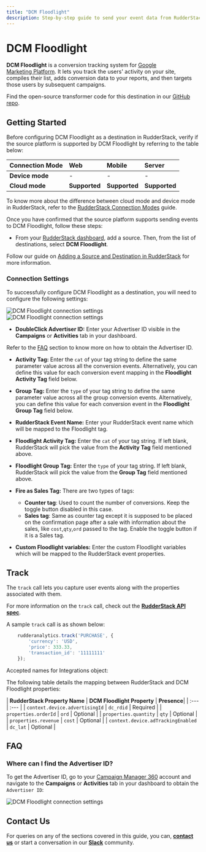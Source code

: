 ```yaml
---
title: "DCM Floodlight"
description: Step-by-step guide to send your event data from RudderStack to DCM Floodlight.
---
```


# DCM Floodlight

**DCM Floodlight** is a conversion tracking system for [Google Marketing Platform](https://marketingplatform.google.com/about/). It lets you track the users' activity on your site, compiles their list, adds conversion data to your reports, and then targets those users by subsequent campaigns.

<div class="successBlock">

Find the open-source transformer code for this destination in our <a href="https://github.com/rudderlabs/rudder-transformer/tree/master/v0/destinations/dcm_floodlight">GitHub repo</a>.
</div>


## Getting Started

Before configuring DCM Floodlight as a destination in RudderStack, verify if the source platform is supported by DCM Floodlight by referring to the table below:

| **Connection Mode** | **Web** | **Mobile** | **Server** |
| :--- | :--- | :--- | :--- |
| **Device mode** | - | - | - |
| **Cloud mode** | **Supported**  | **Supported** | **Supported** |

<div class="infoBlock">
    
To know more about the difference between cloud mode and device mode in RudderStack, refer to the <a href="https://rudderstack.com/docs/connections/rudderstack-connection-modes/">RudderStack Connection Modes</a> guide.
</div>

Once you have confirmed that the source platform supports sending events to DCM Floodlight, follow these steps:

- From your [RudderStack dashboard](https://app.rudderstack.com/), add a source. Then, from the list of destinations, select **DCM Floodlight**.

<div class="infoBlock">

Follow our guide on <a href="https://rudderstack.com/docs/connections/adding-source-and-destination-rudderstack/">Adding a Source and Destination in RudderStack</a> for more information.
</div>

### Connection Settings

To successfully configure DCM Floodlight as a destination, you will need to configure the following settings:

<img src="../../assets/event-stream-destinations/dcm-floodlight-connection-settings.png" alt="DCM Floodlight connection settings"/>
<img src="../../assets/event-stream-destinations/dcm-floodlight-connection-settings2.png" alt="DCM Floodlight connection settings"/>

- **DoubleClick Advertiser ID:** Enter your Advertiser ID visible in the **Campaigns** or **Activities** tab in your dashboard.

<div class="infoBlock">
    
Refer to the <a href="faq">FAQ</a> section to know more on how to obtain the Advertiser ID.
</div>

- **Activity Tag:** Enter the `cat` of your tag string to define the same parameter value across all the conversion events. Alternatively, you can define this value for each conversion event mapping in the **Floodlight Activity Tag** field below.
- **Group Tag:** Enter the `type` of your tag string to define the same parameter value across all the group conversion events. Alternatively, you can define this value for each conversion event in the **Floodlight Group Tag** field below.
- **RudderStack Event Name:** Enter your RudderStack event name which will be mapped to the Floodlight tag.
- **Floodlight Activity Tag:** Enter the `cat` of your tag string. If left blank, RudderStack will pick the value from the **Activity Tag** field mentioned above.
- **Floodlight Group Tag:** Enter the `type` of your tag string. If left blank, RudderStack will pick the value from the **Group Tag** field mentioned above.
- **Fire as Sales Tag:** There are two types of tags:
    - **Counter tag**: Used to count the number of conversions. Keep the toggle button disabled in this case.
    - **Sales tag**: Same as counter tag except it is supposed to be placed on the confirmation page after a sale with information about the sales, like `cost`,`qty`,`ord` passed to the tag. Enable the toggle button if it is a Sales tag.

- **Custom Floodlight variables:** Enter the custom Floodlight variables which will be mapped to the RudderStack event properties.

## Track

The `track` call lets you capture user events along with the properties associated with them.

<div class="infoBlock">

For more information on the `track` call, check out the [**RudderStack API spec**](https://rudderstack.com/docs/rudderstack-api/api-specification/rudderstack-spec/track/).
</div>

A sample `track` call is as shown below:

```javascript
    rudderanalytics.track('PURCHASE', {
        'currency': 'USD',
        'price': 333.33,
        'transaction_id': '11111111'
    });
```
Accepted names for Integrations object:

The following table details the mapping between RudderStack and DCM Floodlight properties:

| **RudderStack Property Name** | **DCM Floodlight Property** | **Presence**|
| :--- | :--- |
| `context.device.advertisingId` | `dc_rdid` | Required |
| `properties.orderId` | `ord` | Optional |
| `properties.quantity` | `qty` | Optional |
| `properties.revenue` | `cost` | Optional | 
| `context.device.adTrackingEnabled` | `dc_lat` | Optional |


## FAQ

### Where can I find the Advertiser ID?

To get the Advertiser ID, go to your [Campaign Manager 360](https://campaignmanager.google.com/) account and navigate to the **Campaigns** or **Activities** tab in your dashboard to obtain the `Advertiser ID`:

<img src="../../assets/event-stream-destinations/advertiser-id-dcm-floodlight.png" alt="DCM Floodlight connection settings"/>

## Contact Us

For queries on any of the sections covered in this guide, you can, [**contact us**](mailto:%20docs@rudderstack.com) or start a conversation in our [**Slack**](https://rudderstack.com/join-rudderstack-slack-community) community.
